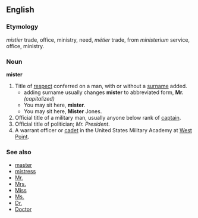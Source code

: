==English==

===Etymology===
{{OF.}} ''mistier'' trade, office, ministry, need, {{F.}} ''métier'' trade, from {{L.}} ''ministerium'' service, office, ministry.

===Noun===
'''mister'''
#Title of [[respect]] conferred on a man, with or without a [[surname]] added.
#* adding surname usually changes '''mister''' to abbreviated form, '''Mr.''' ''(capitalized)''
#*You may sit here, '''mister'''.
#*You may sit here, '''Mister''' Jones.
#Official title of a military man, usually anyone below rank of [[captain]].
#Official title of politician; ''Mr. President''.
#A warrant officer or [[cadet]] in the United States Military Academy at [[:w:West Point|West Point]].

===See also===
*[[master]]
*[[mistress]]
*[[Mr.]]
*[[Mrs.]]
*[[Miss]]
*[[Ms.]]
*[[Dr.]]
*[[Doctor]]
